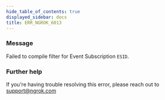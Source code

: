 ```yaml
---
hide_table_of_contents: true
displayed_sidebar: docs
title: ERR_NGROK_6013
---
```


### Message

Failed to compile filter for Event Subscription `ESID`.

### Further help

If you're having trouble resolving this error, please reach out to [support@ngrok.com](mailto:support@ngrok.com?subject=Help%20with%20ERR_NGROK_6013)
